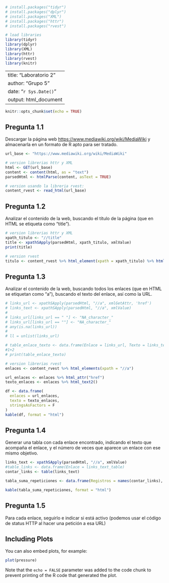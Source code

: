 ```r

# install.packages("tidyr")
# install.packages("dplyr")
# install.packages("XML")
# install.packages("httr")
# install.packages("rvest")

# load libraries
library(tidyr)
library(dplyr)
library(XML)
library(httr)
library(rvest)
library(knitr)
```
---
title: "Laboratorio 2"
author: "Grupo 5"
date: "`r Sys.Date()`"
output: html_document
---

```r
knitr::opts_chunk$set(echo = TRUE)
```

## Pregunta 1.1

Descargar la página web <https://www.mediawiki.org/wiki/MediaWiki> y almacenarla en un formato de R apto para ser tratado.

```r
url_base <- "https://www.mediawiki.org/wiki/MediaWiki"

# version librerias httr y XML
html <- GET(url_base)
content <- content(html, as = "text")
parsedHtml <- htmlParse(content, asText = TRUE)

# version usando la libreria rvest:
content_rvest <- read_html(url_base)
```

## Pregunta 1.2

Analizar el contenido de la web, buscando el título de la página (que en HTML se etiqueta como “title”).

```r
# version librerias httr y XML
xpath_titulo <- "//title"
title <- xpathSApply(parsedHtml, xpath_titulo, xmlValue)
print(title)

# version rvest
titulo <- content_rvest %>% html_element(xpath = xpath_titulo) %>% html_text2()
```

## Pregunta 1.3

Analizar el contenido de la web, buscando todos los enlaces (que en HTML se etiquetan como “a”), buscando el texto del enlace, así como la URL.

```r
# links_url <- xpathSApply(parsedHtml, "//a", xmlGetAttr, 'href')
# links_text <- xpathSApply(parsedHtml, "//a", xmlValue)
# 
# links_url[links_url == " "] <- "NA_character_"
# links_url[links_url == ""] <- "NA_character_"
# any(is.na(links_url))
# 
# ll = unlist(links_url)

# table_enlace_texto <- data.frame(Enlace = links_url, Texto = links_text)
#1+2
# print(table_enlace_texto)

# version librerias rvest
enlaces <- content_rvest %>% html_elements(xpath = "//a")

url_enlaces <- enlaces %>% html_attr("href")
texto_enlaces <- enlaces %>% html_text2()

df <- data.frame(
  enlaces = url_enlaces,
  texto = texto_enlaces,
  stringsAsFactors = F
)
kable(df, format = "html")
```

## Pregunta 1.4

Generar una tabla con cada enlace encontrado, indicando el texto que acompaña el enlace, y el número de veces que aparece un enlace con ese mismo objetivo.

```r
links_text <- xpathSApply(parsedHtml, "//a", xmlValue)
#table_links <- data.frame(Enlace = links_text_table)
contar_links <- table(links_text)

tabla_suma_repeticiones <- data.frame(Registros = names(contar_links), Suma_Repeticiones = as.vector(contar_links))

kable(tabla_suma_repeticiones, format = "html")
```


## Pregunta 1.5

Para cada enlace, seguirlo e indicar si está activo (podemos usar el código de status HTTP al hacer una petición a esa URL)



## Including Plots

You can also embed plots, for example:

```r
plot(pressure)
```

Note that the `echo = FALSE` parameter was added to the code chunk to prevent printing of the R code that generated the plot.
